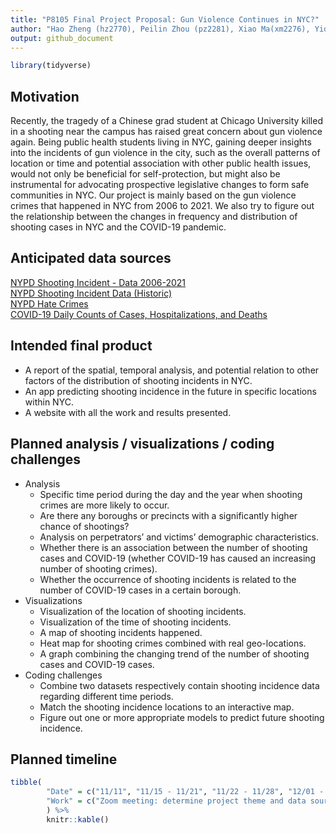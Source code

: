 ```yaml
---
title: "P8105 Final Project Proposal: Gun Violence Continues in NYC?"
author: "Hao Zheng (hz2770), Peilin Zhou (pz2281), Xiao Ma(xm2276), Yida Wang(yw3774), Ruilian Zhang (rz2570)"
output: github_document
---
```


```r
library(tidyverse)
```

## Motivation

Recently, the tragedy of a Chinese grad student at Chicago University killed in a shooting near the campus has raised great concern about gun violence again. Being public health students living in NYC, gaining deeper insights into the incidents of gun violence in the city, such as the overall patterns of location or time and potential association with other public health issues, would not only be beneficial for self-protection, but might also be instrumental for advocating prospective legislative changes to form safe communities in NYC. Our project is mainly based on the gun violence crimes that happened in NYC from 2006 to 2021. We also try to figure out the relationship between the changes in frequency and distribution of shooting cases in NYC and the COVID-19 pandemic.
 
 
## Anticipated data sources

[NYPD Shooting Incident - Data 2006-2021](https://www.kaggle.com/thedataperson/nypd-shooting-incident-data-20062021)  
[NYPD Shooting Incident Data (Historic)](https://data.cityofnewyork.us/Public-Safety/NYPD-Shooting-Incident-Data-Historic-/833y-fsy8)  
[NYPD Hate Crimes](https://data.cityofnewyork.us/Public-Safety/NYPD-Hate-Crimes/bqiq-cu78)  
[COVID-19 Daily Counts of Cases, Hospitalizations, and Deaths](https://data.cityofnewyork.us/Health/COVID-19-Daily-Counts-of-Cases-Hospitalizations-an/rc75-m7u3)  
 
 
## Intended final product

* A report of the spatial, temporal analysis, and potential relation to other factors of the distribution of shooting incidents in NYC.   
* An app predicting shooting incidence in the future in specific locations within NYC.  
* A website with all the work and results presented.

 
## Planned analysis / visualizations / coding challenges

* Analysis
  + Specific time period during the day and the year when shooting crimes are more likely to occur.
  + Are there any boroughs or precincts with a significantly higher chance of shootings?
  + Analysis on perpetrators’ and victims’ demographic characteristics.
  + Whether there is an association between the number of shooting cases and COVID-19 (whether COVID-19 has caused an increasing number of shooting crimes).
  + Whether the occurrence of shooting incidents is related to the number of COVID-19 cases in a certain borough.
 
* Visualizations
  + Visualization of the location of shooting incidents.
  + Visualization of the time of shooting incidents.
  + A map of shooting incidents happened.
  + Heat map for shooting crimes combined with real geo-locations.  
  + A graph combining the changing trend of the number of shooting cases and COVID-19 cases.
 
* Coding challenges
  + Combine two datasets respectively contain shooting incidence data regarding different time periods.
  + Match the shooting incidence locations to an interactive map.
  + Figure out one or more appropriate models to predict future shooting incidence.
 
 
## Planned timeline

```r
tibble(
        "Date" = c("11/11", "11/15 - 11/21", "11/22 - 11/28", "12/01 - 12/10",  "12/06"),
        "Work" = c("Zoom meeting: determine project theme and data source", "Delegate responsibilities, data cleaning & framework", "Visualization and analysation", "Create websites, final draft completed", "Final Assignment due & in-class discussion")
        ) %>% 
        knitr::kable()
```
